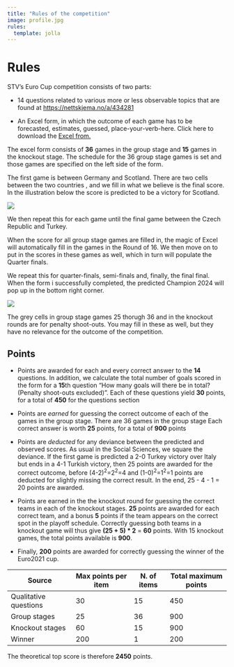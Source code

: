 ```yaml
---
title: "Rules of the competition"
image: profile.jpg
rules:
  template: jolla
---
```


# Rules

STV’s Euro Cup competition consists of two parts:

-   14 questions related to various more or less observable topics that are found at <https://nettskjema.no/a/434281>

-   An Excel form, in which the outcome of each game has to be forecasted, estimates, guessed, place-your-verb-here. Click here to download the [Excel from.](files/uefa_euro_2024.xlsx)

The excel form consists of **36** games in the group stage and **15** games in the knockout stage. The schedule for the 36 group stage games is set and those games are specified on the left side of the form.

The first game is between Germany and Scotland. There are two cells between the two countries , and we fill in what we believe is the final score. In the illustration below the score is predicted to be a victory for Scotland.

![](images/clipboard-3315912778.png)

We then repeat this for each game until the final game between the Czech Republic and Turkey.

When the score for all group stage games are filled in, the magic of Excel will automatically fill in the games in the Round of 16. We then move on to put in the scores in these games as well, which in turn will populate the Quarter finals.

We repeat this for quarter-finals, semi-finals and, finally, the final final. When the form i successfully completed, the predicted Champion 2024 will pop up in the bottom right corner.

![](images/clipboard-1090594448.png)

The grey cells in group stage games 25 thorugh 36 and in the knockout rounds are for penalty shoot-outs. You may fill in these as well, but they have no relevance for the outcome of the competition.

## Points

-   Points are awarded for each and every correct answer to the **14** questions. In addition, we calculate the total number of goals scored in the form for a **15**th question “How many goals will there be in total? (Penalty shoot-outs excluded)”. Each of these questions yield **30** points, for a total of **450** for the questions section

-   Points are *earned* for guessing the correct outcome of each of the games in the group stage. There are 36 games in the group stage Each correct answer is worth **25** points, for a total of **900** points

-   Points are *deducted* for any deviance between the predicted and observed scores. As usual in the Social Sciences, we square the deviance. If the first game is predicted a 2-0 Turkey victory over Italy but ends in a 4-1 Turkish victory, then 25 points are awarded for the correct outcome, before (4-2)^2^=2^2^=4 and (1-0)^2^=1^2^=1 points are deducted for slightly missing the correct result. In the end, 25 - 4 - 1 = 20 points are awarded.

-   Points are earned in the the knockout round for guessing the correct teams in each of the knockout stages. **25** points are awarded for each correct team, and a bonus **5** points if the team appears on the correct spot in the playoff schedule. Correctly guessing both teams in a knockout game will thus give **(25 + 5) \* 2** = **60** points. With 15 knockout games, the total points available is **900**.

-   Finally, **200** points are awarded for correctly guessing the winner of the Euro2021 cup.

| Source                | Max points per item | N. of items | Total maximum points |
|-----------------------|---------------------|-------------|----------------------|
| Qualitative questions | 30                  | 15          | 450                  |
| Group stages          | 25                  | 36          | 900                  |
| Knockout stages       | 60                  | 15          | 900                  |
| Winner                | 200                 | 1           | 200                  |

The theoretical top score is therefore **2450** points.
